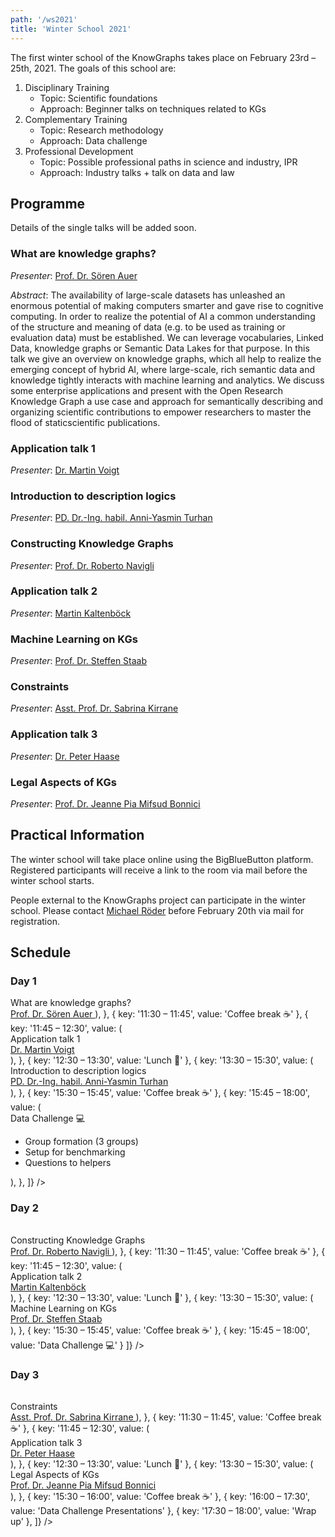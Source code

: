 ```yaml
---
path: '/ws2021'
title: 'Winter School 2021'
---
```


The first winter school of the KnowGraphs takes place on February 23rd – 25th, 2021. The goals of this school are:
<ol>
<li>Disciplinary Training<br/>
  <ul>
    <li>Topic: Scientific foundations</li>
    <li>Approach: Beginner talks on techniques related to KGs</li>
  </ul>
</li>
<li>Complementary Training<br/>
  <ul>
    <li>Topic: Research methodology</li>
    <li>Approach: Data challenge</li>
  </ul>
</li>
<li>Professional Development<br/>
  <ul>
    <li>Topic: Possible professional paths in science and industry, IPR</li>
    <li>Approach: Industry talks + talk on data and law</li>
  </ul>
</li>
</ol>

## Programme

Details of the single talks will be added soon.

### What are knowledge graphs? 
_Presenter_: <a href="https://www.tib.eu/de/forschung-entwicklung/data-science-digital-libraries/mitarbeiterinnen-und-mitarbeiter/soeren-auer/">Prof. Dr. Sören Auer</a>

_Abstract_: The availability of large-scale datasets has unleashed an enormous potential of making computers smarter and gave rise to cognitive computing. In order to realize the potential of AI a common understanding of the structure and meaning of data (e.g. to be used as training or evaluation data) must be established. We can leverage vocabularies, Linked Data, knowledge graphs or Semantic Data Lakes for that purpose. In this talk we give an overview on knowledge graphs, which all help to realize the emerging concept of hybrid AI, where large-scale, rich semantic data and knowledge tightly interacts with machine learning and analytics. We discuss some enterprise applications and present with the Open Research Knowledge Graph a use case and approach for semantically describing and organizing scientific contributions to empower researchers to master the flood of staticscientific publications.

### Application talk 1 
_Presenter_: <a href="https://ai4bd.com/">Dr. Martin Voigt</a>
### Introduction to description logics 
_Presenter_: <a href="https://lat.inf.tu-dresden.de/~turhan/">PD. Dr.-Ing. habil. Anni-Yasmin Turhan</a>
### Constructing Knowledge Graphs 
_Presenter_: <a href="http://wwwusers.di.uniroma1.it/~navigli/">Prof. Dr. Roberto Navigli</a>
### Application talk 2 
_Presenter_: <a href="https://semantic-web.com/management/">Martin Kaltenböck</a>
### Machine Learning on KGs 
_Presenter_: <a href="https://www.ipvs.uni-stuttgart.de/institute/team/Staab-00001/">Prof. Dr. Steffen Staab</a>
### Constraints 
_Presenter_: <a href="https://nm.wu.ac.at/nm/en:kirrane">Asst. Prof. Dr. Sabrina Kirrane</a>
### Application talk 3 
_Presenter_: <a href="https://metaphacts.com/company">Dr. Peter Haase</a>
### Legal Aspects of KGs 
_Presenter_: <a href="https://www.rug.nl/staff/g.p.mifsud.bonnici/">Prof. Dr. Jeanne Pia Mifsud Bonnici</a>

## Practical Information

The winter school will take place online using the BigBlueButton platform. Registered participants will receive a link to the room via mail before the winter school starts.

People external to the KnowGraphs project can participate in the winter school. Please contact <a href="mailto:michael.roeder@uni-paderborn.de">Michael Röder</a> before February 20th via mail for registration.

## Schedule

### Day 1

<Table
  data={[
    { key: '9:00 – 9:30', value: 'Intro' },
    {
      key: '9:30 – 11:30',
      value: (<div>
        What are knowledge graphs? <br/> <a href="https://www.tib.eu/de/forschung-entwicklung/data-science-digital-libraries/mitarbeiterinnen-und-mitarbeiter/soeren-auer/">
          Prof. Dr. Sören Auer
        </a></div>),
    },
    { key: '11:30 – 11:45', value: 'Coffee break ☕' },
    {
      key: '11:45 – 12:30',
      value: (
        <div> Application talk 1 <br/>
          <a href="https://ai4bd.com/">
            Dr. Martin Voigt
          </a>
        </div>
      ),
    },
    { key: '12:30 – 13:30', value: 'Lunch 🍔' },
    {
      key: '13:30 – 15:30',
      value: (
        <div> Introduction to description logics <br/>
          <a href="https://lat.inf.tu-dresden.de/~turhan/">
            PD. Dr.-Ing. habil. Anni-Yasmin Turhan
          </a>
        </div>
      ),
    },
    { key: '15:30 – 15:45', value: 'Coffee break ☕' },
    {
      key: '15:45 – 18:00',
      value: (
        <div> Data Challenge 💻 <br/>
          <ul>
            <li>Group formation (3 groups)</li>
            <li>Setup for benchmarking</li>
            <li>Questions to helpers</li>
          </ul>
        </div>
      ),
    },
  ]}
/>

### Day 2

<Table
  data={[
    { key: '9:00 – 9:30', value: 'Intro' },
    {
      key: '9:30 – 11:30',
      value: (
        <div>
          Constructing Knowledge Graphs <br/> 
          <a href="http://wwwusers.di.uniroma1.it/~navigli/">
            Prof. Dr. Roberto Navigli
          </a>
        </div>),
    },
    { key: '11:30 – 11:45', value: 'Coffee break ☕' },
    {
      key: '11:45 – 12:30',
      value: (
        <div> Application talk 2 <br/>
          <a href="https://semantic-web.com/management/">
            Martin Kaltenböck
          </a>
        </div>
      ),
    },
    { key: '12:30 – 13:30', value: 'Lunch 🍝' },
    {
      key: '13:30 – 15:30',
      value: (
        <div> Machine Learning on KGs <br/>
          <a href="https://www.ipvs.uni-stuttgart.de/institute/team/Staab-00001/">
            Prof. Dr. Steffen Staab
          </a>
        </div>
      ),
    },
    { key: '15:30 – 15:45', value: 'Coffee break ☕' },
    { key: '15:45 – 18:00', value: 'Data Challenge 💻' }
  ]}
/>

### Day 3

<Table
  data={[
    { key: '9:00 – 9:30', value: 'Intro' },
    {
      key: '9:30 – 11:30',
      value: (
        <div> Constraints <br/> 
          <a href="https://nm.wu.ac.at/nm/en:kirrane">
            Asst. Prof. Dr. Sabrina Kirrane
          </a>
        </div>),
    },
    { key: '11:30 – 11:45', value: 'Coffee break ☕' },
    {
      key: '11:45 – 12:30',
      value: (
        <div> Application talk 3 <br/>
          <a href="https://metaphacts.com/company">
            Dr. Peter Haase
          </a>
        </div>
      ),
    },
    { key: '12:30 – 13:30', value: 'Lunch 🍜' },
    {
      key: '13:30 – 15:30',
      value: (
        <div> Legal Aspects of KGs <br/>
          <a href="https://www.rug.nl/staff/g.p.mifsud.bonnici/">
            Prof. Dr. Jeanne Pia Mifsud Bonnici
          </a>
        </div>
      ),
    },
    { key: '15:30 – 16:00', value: 'Coffee break ☕' },
    { key: '16:00 – 17:30', value: 'Data Challenge Presentations' },
    { key: '17:30 – 18:00', value: 'Wrap up' },
  ]}
/>
